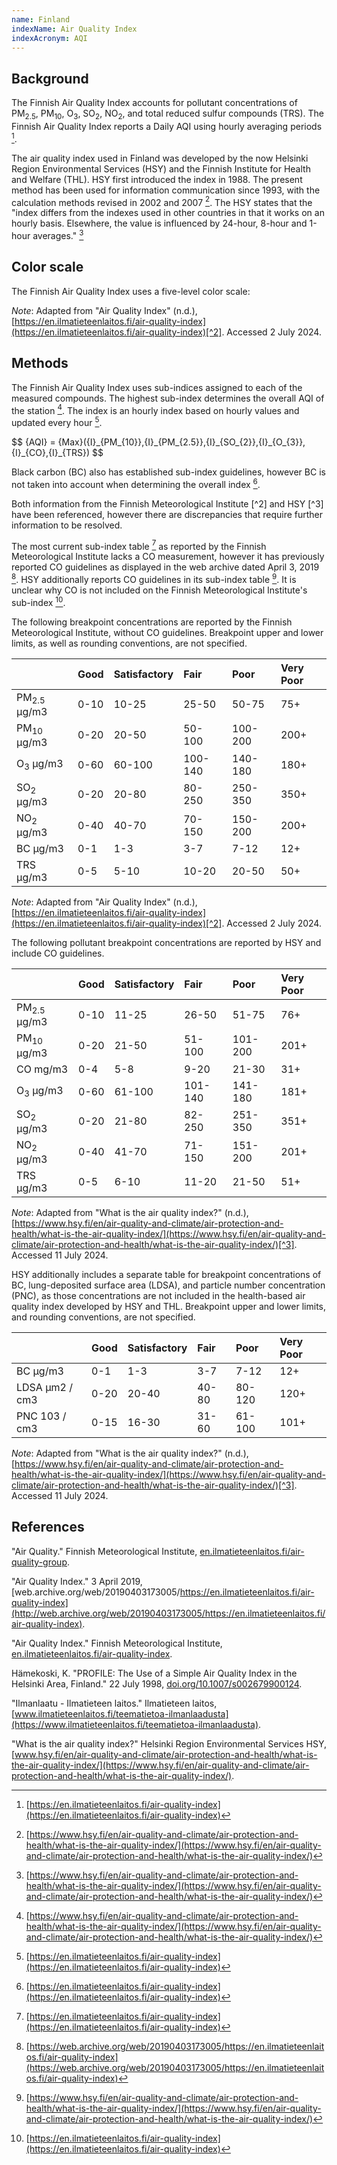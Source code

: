 ```yaml
---
name: Finland
indexName: Air Quality Index
indexAcronym: AQI
---
```



## Background

The Finnish Air Quality Index accounts for pollutant concentrations of PM<sub>2.5</sub>, PM<sub>10</sub>, O<sub>3</sub>, SO<sub>2</sub>, NO<sub>2</sub>, and total reduced sulfur compounds (TRS). The Finnish Air Quality Index reports a Daily AQI using hourly averaging periods [^2].

The air quality index used in Finland was developed by the now Helsinki Region Environmental Services (HSY) and the Finnish Institute for Health and Welfare (THL). HSY first introduced the index in 1988\. The present method has been used for information communication since 1993, with the calculation methods revised in 2002 and 2007 [^3]. The HSY states that the "index differs from the indexes used in other countries in that it works on an hourly basis. Elsewhere, the value is influenced by 24-hour, 8-hour and 1-hour averages." [^3]

## Color scale

The Finnish Air Quality Index uses a five-level color scale:

<ColorScale index="finland" value={true} />

_Note_: Adapted from "Air Quality Index" (n.d.), [https://en.ilmatieteenlaitos.fi/air-quality-index](https://en.ilmatieteenlaitos.fi/air-quality-index)[^2]. Accessed 2 July 2024.

## Methods

The Finnish Air Quality Index uses sub-indices assigned to each of the measured compounds. The highest sub-index determines the overall AQI of the station [^3]. The index is an hourly index based on hourly values and updated every hour [^2].

<div class="latex-container">
$$
{AQI} = {Max}({I}_{PM_{10}},{I}_{PM_{2.5}},{I}_{SO_{2}},{I}_{O_{3}},{I}_{CO},{I}_{TRS})
$$
</div>

Black carbon (BC) also has established sub-index guidelines, however BC is not taken into account when determining the overall index [^2].

<Admonition type="note">
  Both information from the Finnish Meteorological Institute [^2] and HSY [^3]
  have been referenced, however there are discrepancies that require further
  information to be resolved.
</Admonition>

The most current sub-index table [^2] as reported by the Finnish Meteorological Institute lacks a CO measurement, however it has previously reported CO guidelines as displayed in the web archive dated April 3, 2019 [^1]. HSY additionally reports CO guidelines in its sub-index table [^3]. It is unclear why CO is not included on the Finnish Meteorological Institute's sub-index [^2].

The following breakpoint concentrations are reported by the Finnish Meteorological Institute, without CO guidelines. Breakpoint upper and lower limits, as well as rounding conventions, are not specified.

|                        | Good | Satisfactory | Fair    | Poor    | Very Poor |
| :--------------------- | :--- | :----------- | :------ | :------ | :-------- |
| PM<sub>2.5</sub> µg/m3 | 0-10 | 10-25        | 25-50   | 50-75   | 75+       |
| PM<sub>10</sub> µg/m3  | 0-20 | 20-50        | 50-100  | 100-200 | 200+      |
| O<sub>3</sub> µg/m3    | 0-60 | 60-100       | 100-140 | 140-180 | 180+      |
| SO<sub>2</sub> µg/m3   | 0-20 | 20-80        | 80-250  | 250-350 | 350+      |
| NO<sub>2</sub> µg/m3   | 0-40 | 40-70        | 70-150  | 150-200 | 200+      |
| BC µg/m3               | 0-1  | 1-3          | 3-7     | 7-12    | 12+       |
| TRS µg/m3              | 0-5  | 5-10         | 10-20   | 20-50   | 50+       |

_Note_: Adapted from "Air Quality Index" (n.d.), [https://en.ilmatieteenlaitos.fi/air-quality-index](https://en.ilmatieteenlaitos.fi/air-quality-index)[^2]. Accessed 2 July 2024.

The following pollutant breakpoint concentrations are reported by HSY and include CO guidelines.

|                        | Good | Satisfactory | Fair    | Poor    | Very Poor |
| :--------------------- | :--- | :----------- | :------ | :------ | :-------- |
| PM<sub>2.5</sub> µg/m3 | 0-10 | 11-25        | 26-50   | 51-75   | 76+       |
| PM<sub>10</sub> µg/m3  | 0-20 | 21-50        | 51-100  | 101-200 | 201+      |
| CO mg/m3               | 0-4  | 5-8          | 9-20    | 21-30   | 31+       |
| O<sub>3</sub> µg/m3    | 0-60 | 61-100       | 101-140 | 141-180 | 181+      |
| SO<sub>2</sub> µg/m3   | 0-20 | 21-80        | 82-250  | 251-350 | 351+      |
| NO<sub>2</sub> µg/m3   | 0-40 | 41-70        | 71-150  | 151-200 | 201+      |
| TRS µg/m3              | 0-5  | 6-10         | 11-20   | 21-50   | 51+       |

_Note_: Adapted from "What is the air quality index?" (n.d.), [https://www.hsy.fi/en/air-quality-and-climate/air-protection-and-health/what-is-the-air-quality-index/](https://www.hsy.fi/en/air-quality-and-climate/air-protection-and-health/what-is-the-air-quality-index/)[^3]. Accessed 11 July 2024.

HSY additionally includes a separate table for breakpoint concentrations of BC, lung-deposited surface area (LDSA), and particle number concentration (PNC), as those concentrations are not included in the health-based air quality index developed by HSY and THL. Breakpoint upper and lower limits, and rounding conventions, are not specified.

|                | Good | Satisfactory | Fair  | Poor   | Very Poor |
| :------------- | :--- | :----------- | :---- | :----- | :-------- |
| BC µg/m3       | 0-1  | 1-3          | 3-7   | 7-12   | 12+       |
| LDSA µm2 / cm3 | 0-20 | 20-40        | 40-80 | 80-120 | 120+      |
| PNC 103 / cm3  | 0-15 | 16-30        | 31-60 | 61-100 | 101+      |

_Note_: Adapted from "What is the air quality index?" (n.d.), [https://www.hsy.fi/en/air-quality-and-climate/air-protection-and-health/what-is-the-air-quality-index/](https://www.hsy.fi/en/air-quality-and-climate/air-protection-and-health/what-is-the-air-quality-index/)[^3]. Accessed 11 July 2024.

## References

"Air Quality." Finnish Meteorological Institute, [en.ilmatieteenlaitos.fi/air-quality-group](https://en.ilmatieteenlaitos.fi/air-quality-group).

"Air Quality Index." 3 April 2019, [web.archive.org/web/20190403173005/https://en.ilmatieteenlaitos.fi/air-quality-index](http://web.archive.org/web/20190403173005/https://en.ilmatieteenlaitos.fi/air-quality-index).

"Air Quality Index." Finnish Meteorological Institute, [en.ilmatieteenlaitos.fi/air-quality-index](https://en.ilmatieteenlaitos.fi/air-quality-index).

Hämekoski, K. "PROFILE: The Use of a Simple Air Quality Index in the Helsinki Area, Finland." 22 July 1998, [doi.org/10.1007/s002679900124](https://doi.org/10.1007/s002679900124).

"Ilmanlaatu - Ilmatieteen laitos." Ilmatieteen laitos, [www.ilmatieteenlaitos.fi/teematietoa-ilmanlaadusta](https://www.ilmatieteenlaitos.fi/teematietoa-ilmanlaadusta).

"What is the air quality index?" Helsinki Region Environmental Services HSY, [www.hsy.fi/en/air-quality-and-climate/air-protection-and-health/what-is-the-air-quality-index/](https://www.hsy.fi/en/air-quality-and-climate/air-protection-and-health/what-is-the-air-quality-index/).

[^1]: [https://web.archive.org/web/20190403173005/https://en.ilmatieteenlaitos.fi/air-quality-index](https://web.archive.org/web/20190403173005/https://en.ilmatieteenlaitos.fi/air-quality-index)
[^2]: [https://en.ilmatieteenlaitos.fi/air-quality-index](https://en.ilmatieteenlaitos.fi/air-quality-index)
[^3]: [https://www.hsy.fi/en/air-quality-and-climate/air-protection-and-health/what-is-the-air-quality-index/](https://www.hsy.fi/en/air-quality-and-climate/air-protection-and-health/what-is-the-air-quality-index/)

